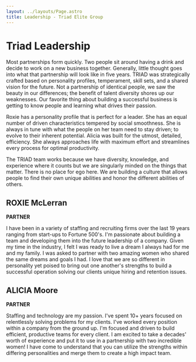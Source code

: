 ```yaml
---
layout: ../layouts/Page.astro
title: Leadership - Triad Elite Group
---
```


# Triad Leadership

Most partnerships form quickly. Two people sit around having a drink and decide to work on a new business together. Generally, little thought goes into what that partnership will look like in five years. TRIAD was strategically crafted based on personality profiles, temperament, skill sets, and a shared vision for the future. Not a partnership of identical people, we saw the beauty in our differences; the benefit of talent diversity shores up our weaknesses. Our favorite thing about building a successful business is getting to know people and learning what drives their passion.

Roxie has a personality profile that is perfect for a leader. She has an equal number of driven characteristics tempered by social smoothness. She is always in tune with what the people on her team need to stay driven; to evolve to their inherent potential. Alicia was built for the utmost, detailed, efficiency. She always approaches life with maximum effort and streamlines every process for optimal productivity.

The TRIAD team works because we have diversity, knowledge, and experience where it counts but we are singularly minded on the things that matter. There is no place for ego here. We are building a culture that allows people to find their own unique abilities and honor the different abilities of others.

## ROXIE McLerran

**PARTNER**

I have been in a variety of staffing and recruiting firms over the last 19 years ranging from start-ups to Fortune 500's. I'm passionate about building a team and developing them into the future leadership of a company. Given my time in the industry, I felt I was ready to live a dream I always had for me and my family. I was asked to partner with two amazing women who shared the same dreams and goals I had. I love that we are so different in personality yet poised to bring out one another's strengths to build a successful operation solving our clients unique hiring and retention issues.

## ALICIA Moore

**PARTNER**

Staffing and technology are my passion. I've spent 10+ years focused on relentlessly solving problems for my clients. I've worked every position within a company from the ground up. I'm focused and driven to build efficient, productive teams for every client. I am excited to take a decades' worth of experience and put it to use in a partnership with two incredible women! I have come to understand that you can utilize the strengths within differing personalities and merge them to create a high impact team.

